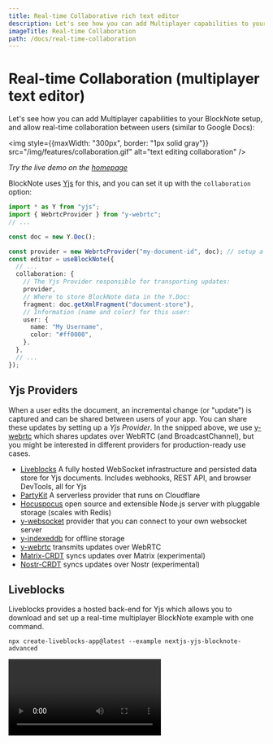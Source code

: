 ```yaml
---
title: Real-time Collaborative rich text editor
description: Let's see how you can add Multiplayer capabilities to your BlockNote setup, and allow real-time collaboration between users (similar to Google Docs)
imageTitle: Real-time Collaboration
path: /docs/real-time-collaboration
---
```


# Real-time Collaboration (multiplayer text editor)

Let's see how you can add Multiplayer capabilities to your BlockNote setup, and allow real-time collaboration between users (similar to Google Docs):

<img style={{maxWidth: "300px", border: "1px solid gray"}} src="/img/features/collaboration.gif" alt="text editing collaboration" />

_Try the live demo on the [homepage](https://www.blocknotejs.org)_

BlockNote uses [Yjs](https://github.com/yjs/yjs) for this, and you can set it up with the `collaboration` option:

```typescript
import * as Y from "yjs";
import { WebrtcProvider } from "y-webrtc";
// ...

const doc = new Y.Doc();

const provider = new WebrtcProvider("my-document-id", doc); // setup a yjs provider (explained below)
const editor = useBlockNote({
  // ...
  collaboration: {
    // The Yjs Provider responsible for transporting updates:
    provider,
    // Where to store BlockNote data in the Y.Doc:
    fragment: doc.getXmlFragment("document-store"),
    // Information (name and color) for this user:
    user: {
      name: "My Username",
      color: "#ff0000",
    },
  },
  // ...
});
```

## Yjs Providers

When a user edits the document, an incremental change (or "update") is captured and can be shared between users of your app. You can share these updates by setting up a _Yjs Provider_. In the snipped above, we use [y-webrtc](https://github.com/yjs/y-webrtc) which shares updates over WebRTC (and BroadcastChannel), but you might be interested in different providers for production-ready use cases.

- [Liveblocks](https://liveblocks.io/yjs) A fully hosted WebSocket infrastructure and persisted data store for Yjs documents. Includes webhooks, REST API, and browser DevTools, all for Yjs
- [PartyKit](https://www.partykit.io/) A serverless provider that runs on Cloudflare
- [Hocuspocus](https://www.hocuspocus.dev/) open source and extensible Node.js server with pluggable storage (scales with Redis)
- [y-websocket](https://github.com/yjs/y-websocket) provider that you can connect to your own websocket server
- [y-indexeddb](https://github.com/yjs/y-indexeddb) for offline storage
- [y-webrtc](https://github.com/yjs/y-webrtc) transmits updates over WebRTC
- [Matrix-CRDT](https://github.com/yousefED/matrix-crdt) syncs updates over Matrix (experimental)
- [Nostr-CRDT](https://github.com/yousefED/nostr-crdt) syncs updates over Nostr (experimental)

## Liveblocks

Liveblocks provides a hosted back-end for Yjs which allows you to download and set up a real-time multiplayer BlockNote example with one command.

```shell
npx create-liveblocks-app@latest --example nextjs-yjs-blocknote-advanced
```

<video autoplay loop src="/img/screenshots/liveblocks_blocknote_example.mp4" aria-label="BlockNote example using Liveblocks Yjs, showing collaboration and DevTools" />

You can also try the same example in a [live demo](https://liveblocks.io/examples/collaborative-text-editor-advanced/nextjs-yjs-blocknote-advanced). To start with Liveblocks and BlockNote make sure to follow their [getting started guide](https://liveblocks.io/docs/get-started/yjs-blocknote-react). 

## Partykit

For development purposes, you can use our Partykit server to test collaborative features. Replace the `WebrtcProvider` provider in the example below with a `YPartyKitProvider`:

```typescript
// npm install y-partykit
import YPartyKitProvider from "y-partykit/provider";

const provider = new YPartyKitProvider(
  "blocknote-dev.yousefed.partykit.dev",
  // use a unique name as a "room" for your application:
  "your-project-name",
  doc
);
```

To learn how to set up your own development / production servers, check out the [PartyKit docs](https://github.com/partykit/partykit) and the [BlockNote + Partykit example](https://github.com/partykit/partykit/tree/main/examples/blocknote).

[//]: # (# Live demo)

[//]: # ()
[//]: # (Below, two editors are connected to each other. Note that anything you type is shared live with other visitors of this webpage, so be friendly ;&#41;)

[//]: # ()
[//]: # (::: sandbox {template=react-ts})

[//]: # ()
[//]: # (```typescript-vue /App.tsx)

[//]: # (import { BlockNoteEditor } from "@blocknote/core";)

[//]: # (import { BlockNoteView, useBlockNote } from "@blocknote/react";)

[//]: # (import YPartyKitProvider from "y-partykit/provider";)

[//]: # (import * as Y from "yjs";)

[//]: # (import "@blocknote/react/style.css";)

[//]: # ()
[//]: # (const doc = new Y.Doc&#40;&#41;;)

[//]: # (const provider = new YPartyKitProvider&#40;)

[//]: # (  "blocknote-dev.yousefed.partykit.dev",)

[//]: # (  // use a unique name as a "room" for your application:)

[//]: # (  "docs-demo",)

[//]: # (  doc)

[//]: # (&#41;;)

[//]: # ()
[//]: # (export default function App&#40;&#41; {)

[//]: # (  // Creates a new editor instance.)

[//]: # (  const editor: BlockNoteEditor | null = useBlockNote&#40;{)

[//]: # (    collaboration: {)

[//]: # (      provider,)

[//]: # (      fragment: doc.getXmlFragment&#40;"document-store"&#41;,)

[//]: # (      user: {)

[//]: # (        name: "User 1",)

[//]: # (        color: "#ff0000",)

[//]: # (      },)

[//]: # (    },)

[//]: # (  }&#41;;)

[//]: # ()
[//]: # (  // Renders the editor instance using a React component.)

[//]: # (  return <BlockNoteView editor={editor} theme={"{{ getTheme&#40;isDark&#41; }}"} />;)

[//]: # (})

[//]: # (```)

[//]: # ()
[//]: # (```css-vue /styles.css [hidden])

[//]: # ({{ getStyles&#40;isDark&#41; }})

[//]: # (```)

[//]: # ()
[//]: # (:::)

[//]: # ()
[//]: # (::: sandbox {template=react-ts})

[//]: # ()
[//]: # (```typescript-vue /App.tsx)

[//]: # (import { BlockNoteEditor } from "@blocknote/core";)

[//]: # (import { BlockNoteView, useBlockNote } from "@blocknote/react";)

[//]: # (import YPartyKitProvider from "y-partykit/provider";)

[//]: # (import * as Y from "yjs";)

[//]: # (import "@blocknote/react/style.css";)

[//]: # ()
[//]: # (const doc = new Y.Doc&#40;&#41;;)

[//]: # (const provider = new YPartyKitProvider&#40;)

[//]: # (  "blocknote-dev.yousefed.partykit.dev",)

[//]: # (  // use a unique name as a "room" for your application:)

[//]: # (  "docs-demo",)

[//]: # (  doc)

[//]: # (&#41;;)

[//]: # ()
[//]: # (export default function App&#40;&#41; {)

[//]: # (  // Creates a new editor instance.)

[//]: # (  const editor: BlockNoteEditor | null = useBlockNote&#40;{)

[//]: # (    collaboration: {)

[//]: # (      provider,)

[//]: # (      fragment: doc.getXmlFragment&#40;"document-store"&#41;,)

[//]: # (      user: {)

[//]: # (        name: "User 2",)

[//]: # (        color: "#00ff00",)

[//]: # (      },)

[//]: # (    },)

[//]: # (  }&#41;;)

[//]: # ()
[//]: # (  // Renders the editor instance using a React component.)

[//]: # (  return <BlockNoteView editor={editor} theme={"{{ getTheme&#40;isDark&#41; }}"} />;)

[//]: # (})

[//]: # (```)

[//]: # ()
[//]: # (```css-vue /styles.css [hidden])

[//]: # ({{ getStyles&#40;isDark&#41; }})

[//]: # (```)

[//]: # ()
[//]: # (:::)
